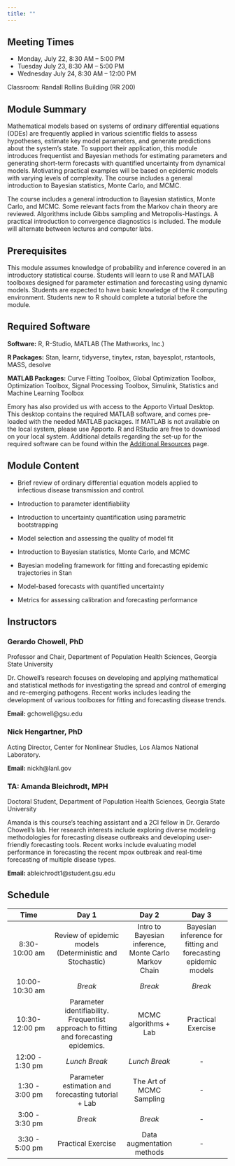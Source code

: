 ```yaml
---
title: ""
---
```


## Meeting Times

-   Monday, July 22, 8:30 AM – 5:00 PM
-   Tuesday July 23, 8:30 AM – 5:00 PM
-   Wednesday July 24, 8:30 AM – 12:00 PM

Classroom: Randall Rollins Building (RR 200)

## Module Summary

Mathematical models based on systems of ordinary differential equations (ODEs) are frequently applied in various scientific fields to assess hypotheses, estimate key model parameters, and generate predictions about the system's state. To support their application, this module introduces frequentist and Bayesian methods for estimating parameters and generating short-term forecasts with quantified uncertainty from dynamical models. Motivating practical examples will be based on epidemic models with varying levels of complexity. The course includes a general introduction to Bayesian statistics, Monte Carlo, and MCMC.

The course includes a general introduction to Bayesian statistics, Monte Carlo, and MCMC. Some relevant facts from the Markov chain theory are reviewed. Algorithms include Gibbs sampling and Metropolis-Hastings. A practical introduction to convergence diagnostics is included. The module will alternate between lectures and computer labs.

## Prerequisites

This module assumes knowledge of probability and inference covered in an introductory statistical course. Students will learn to use R and MATLAB toolboxes designed for parameter estimation and forecasting using dynamic models. Students are expected to have basic knowledge of the R computing environment. Students new to R should complete a tutorial before the module.

## Required Software

**Software:** R, R-Studio, MATLAB (The Mathworks, Inc.)

**R Packages:** Stan, learnr, tidyverse, tinytex, rstan, bayesplot, rstantools, MASS, desolve

**MATLAB Packages:** Curve Fitting Toolbox, Global Optimization Toolbox, Optimization Toolbox, Signal Processing Toolbox, Simulink, Statistics and Machine Learning Toolbox

Emory has also provided us with access to the Apporto Virtual Desktop. This desktop contains the required MATLAB software, and comes pre-loaded with the needed MATLAB packages. If MATLAB is not available on the local system, please use Apporto. R and RStudio are free to download on your local system. Additional details regarding the set-up for the required software can be found within the [Additional Resources](additionaDetails.qmd) page.

## Module Content

-   Brief review of ordinary differential equation models applied to infectious disease transmission and control.

-   Introduction to parameter identifiability

-   Introduction to uncertainty quantification using parametric bootstrapping

-   Model selection and assessing the quality of model fit

-   Introduction to Bayesian statistics, Monte Carlo, and MCMC

-   Bayesian modeling framework for fitting and forecasting epidemic trajectories in Stan

-   Model-based forecasts with quantified uncertainty

-   Metrics for assessing calibration and forecasting performance

## Instructors

### Gerardo Chowell, PhD

Professor and Chair, Department of Population Health Sciences, Georgia State University

Dr. Chowell's research focuses on developing and applying mathematical and statistical methods for investigating the spread and control of emerging and re-emerging pathogens. Recent works includes leading the development of various toolboxes for fitting and forecasting disease trends.

**Email:** gchowell\@gsu.edu

### Nick Hengartner, PhD

Acting Director, Center for Nonlinear Studies, Los Alamos National Laboratory.

**Email:** nickh\@lanl.gov

### TA: Amanda Bleichrodt, MPH

Doctoral Student, Department of Population Health Sciences, Georgia State University

Amanda is this course's teaching assistant and a 2CI fellow in Dr. Gerardo Chowell's lab. Her research interests include exploring diverse modeling methodologies for forecasting disease outbreaks and developing user-friendly forecasting tools. Recent works include evaluating model performance in forecasting the recent mpox outbreak and real-time forecasting of multiple disease types.

**Email:** ableichrodt1\@student.gsu.edu

## Schedule

|      Time       |                                         Day 1                                         |                         Day 2                         |                             Day 3                              |
|:-------------:|:-----------------------:|:-------------:|:----------------:|
|  8:30-10:00 am  |               Review of epidemic models (Deterministic and Stochastic)                | Intro to Bayesian inference, Monte Carlo Markov Chain | Bayesian inference for fitting and forecasting epidemic models |
| 10:00-10:30 am  |                                        *Break*                                        |                        *Break*                        |                            *Break*                             |
| 10:30-12:00 pm  | Parameter identifiability. Frequentist approach to fitting and forecasting epidemics. |                 MCMC algorithms + Lab                 |                       Practical Exercise                       |
| 12:00 - 1:30 pm |                                     *Lunch Break*                                     |                     *Lunch Break*                     |                               \-                               |
| 1:30 - 3:00 pm  |                  Parameter estimation and forecasting tutorial + Lab                  |               The Art of MCMC Sampling                |                               \-                               |
| 3:00 - 3:30 pm  |                                        *Break*                                        |                        *Break*                        |                               \-                               |
| 3:30 - 5:00 pm  |                                  Practical Exercise                                   |               Data augmentation methods               |                               \-                               |
